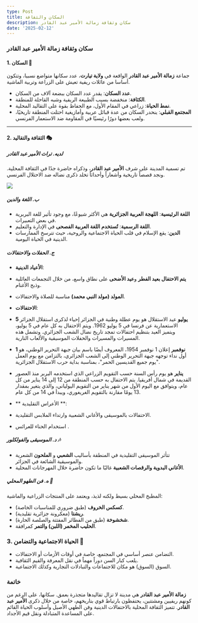 ```yaml
---
type: Post
title: السكان والثقافة
description: سكان وثقافة زمالة الأمير عبد القادر
date: '2025-02-12'
---
```

### **سكان وثقافة زمالة الأمير عبد القادر**

#### **1. السكان** 👥

جماعة **زمالة الأمير عبد القادر** الواقعة في **ولاية تيارت**، عدد سكانها متواضع نسبيا، وتتكون أساسا من عائلات ريفية تعيش على الزراعة وتربية الماشية.

*   **عدد السكان**: يقدر عدد السكان ببضعة آلاف من السكان.
*   **الكثافة**: منخفضة بسبب الطبيعة الريفية وشبه القاحلة للمنطقة.
*   **نمط الحياة**: زراعي في المقام الأول، مع الحفاظ بقوة على التقاليد المحلية.
*   **المجتمع القبلي**: ينحدر السكان من عدة قبائل عربية وأمازيغية احتلت المنطقة تاريخيًا، ولعب بعضها دورًا رئيسيًا في المقاومة ضد الاستعمار الفرنسي.

***

#### **2. الثقافة والتقاليد** 🎭

##### **لديه. تراث الأمير عبد القادر**

تم تسمية المدينة على شرف **الأمير عبد القادر**، وذكراه حاضرة جدًا في الثقافة المحلية. ونجد قصصاً تاريخية وأشعاراً وأحداثاً تخلد ذكرى نضاله ضد الاحتلال الفرنسي.

![](/images/arch_taguine.jpg)

##### **ب. اللغة والدين**

*   **اللغة الرئيسية**: **اللهجة العربية الجزائرية** هي الأكثر شيوعًا، مع وجود تأثير للغة البربرية في بعض التعبيرات.
*   **اللغة الرسمية**: **تُستخدم اللغة العربية الفصحى** في الإدارة والتعليم.
*   **الدين**: يقع الإسلام في قلب الحياة الاجتماعية والروحية، حيث تترسخ الممارسات الدينية في الحياة اليومية.

##### **ج. الحفلات والاحتفالات**

*   **الأعياد الدينية**:

*   **يتم الاحتفال بعيد الفطر** و**عيد الأضحى** على نطاق واسع، من خلال التجمعات العائلية وذبح الأغنام.

*   **المولد (مولد النبي محمد)** مناسبة للصلاة والاحتفالات.

*   **الاحتفالات**:

*   **5 يوليو** عيد الاستقلال هو يوم عطلة وطنية في الجزائر إحياء لذكرى استقلال الجزائر الاستعمارية عن فرنسا في 5 يوليو 1962. ويتم الاحتفال به كل عام في 5 يوليو، ويتميز العيد بتنظيم احتفالات تمجد تاريخ نضال الشعب الجزائري. وتشمل هذه المسيرات والمسيرات والحفلات الموسيقية والألعاب النارية.

*   **1 نوفمبر** إعلان 1 نوفمبر 1954، المعروف أيضًا باسم بيان جبهة التحرير الوطني، هو أول نداء توجهه جبهة التحرير الوطني إلى الشعب الجزائري، بالتزامن مع يوم العمل "يوم جميع القديسين الحمر"، بمناسبة بداية حرب الاستقلال الجزائرية.

*   **يناير** هو يوم رأس السنة حسب التقويم الزراعي الذي استخدمه البربر منذ العصور القديمة في شمال أفريقيا. يتم الاحتفال به حسب المنطقة من 12 إلى 14 يناير من كل عام، ويتوافق مع اليوم الأول من شهر يناير من التقويم اليولياني، والذي يتغير بمقدار 13 يومًا مقارنة بالتقويم الغريغوري، ويبدأ في 14 من كل عام.

*   \*\* الأعراس التقليدية \*\*:

*   الاحتفالات بالموسيقى والأغاني الشعبية وارتداء الملابس التقليدية.

*   استخدام الحناء للعرائس .

##### **د. الموسيقى والفولكلور** 🎶

*   تتأثر الموسيقى التقليدية في المنطقة بأساليب **الشعبي** و **الملحون** الشعرية والموسيقية الشائعة في الجزائر.
*   **الأغاني البدوية والرقصات الشعبية** غالبًا ما تكون حاضرة خلال المهرجانات المحلية.

##### **ه. فن الطهو المحلي** 🍲

المطبخ المحلي بسيط ولكنه لذيذ، ويعتمد على المنتجات الزراعية والماشية:

*   **كسكس الخروف** (طبق ضروري للمناسبات الخاصة).
*   **ريشتا** (معكرونة جزائرية تقليدية).
*   **شخشوخة** (طبق من الفطائر المفتتة والصلصة الحارة).
*   **الحليب المخمر (اللبن) والتمر** كمرافقة.

### **3. الحياة الاجتماعية والتضامن** 🤝

*   التضامن عنصر أساسي في المجتمع، خاصة في أوقات الأزمات أو الاحتفالات.
*   يلعب كبار السن دوراً مهماً في نقل المعرفة والقيم الثقافية.
*   السوق (السوق) هو مكان للاجتماعات والتبادلات التجارية وكذلك الاجتماعية.

### **خاتمة**

**زمالة الأمير عبد القادر** هي مدينة لا تزال تقاليدها متجذرة بعمق. سكانها، على الرغم من كونهم ريفيين ومشتتين، يحتفظون بارتباط قوي بتاريخهم، خاصة من خلال ذكرى **الأمير عبد القادر**. تتميز الثقافة المحلية بالاحتفالات الدينية وفن الطهي الأصيل وأسلوب الحياة القائم على المساعدة المتبادلة ونقل قيم الأجداد.
